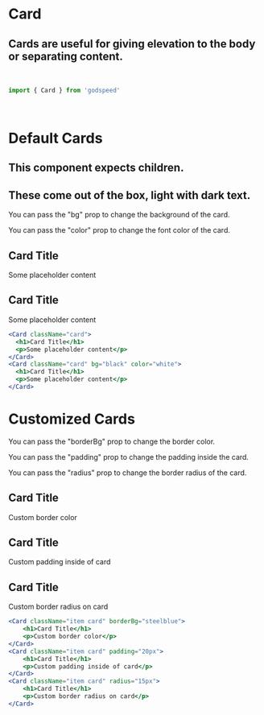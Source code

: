 
<SEO title="Card" description="hello description" />

# 
# Card
## Cards are useful for giving elevation to the body or separating content.

<br/>

```jsx
import { Card } from 'godspeed'
```
<br/>

# Default Cards
## This component expects children.
## These come out of the box, light with dark text.

You can pass the "bg" prop to change the background of the card.

You can pass the "color" prop to change the font color of the card.

<main>
  <section>
    <Card className="card">
      <h1 style={{}}>Card Title</h1>
      <p>Some placeholder content</p>
    </Card>
  </section>
  <section>
    <Card className="card" bg="rgb(17, 17, 17)" color="white">
      <h1 style={{}}>Card Title</h1>
      <p>Some placeholder content</p>
    </Card>
  </section>
</main>

```jsx
<Card className="card">
  <h1>Card Title</h1>
  <p>Some placeholder content</p>
</Card>
<Card className="card" bg="black" color="white">
  <h1>Card Title</h1>
  <p>Some placeholder content</p>
</Card>
```

# Customized Cards

You can pass the "borderBg" prop to change the border color.

You can pass the "padding" prop to change the padding inside the card.

You can pass the "radius" prop to change the border radius of the card.

<main>
  <section>
    <Card className="item card" borderBg="steelblue">
        <h1 style={{}}>Card Title</h1>
        <p>Custom border color</p>
    </Card>
  </section>
  <section>
    <Card className="item card" padding="20px">
        <h1 style={{}}>Card Title</h1>
        <p>Custom padding inside of card</p>
    </Card>
  </section>
  <section>
    <Card className="item card" radius="15px">
        <h1 style={{}}>Card Title</h1>
        <p>Custom border radius on card</p>
    </Card>
  </section>
</main>

```jsx
<Card className="item card" borderBg="steelblue">
    <h1>Card Title</h1>
    <p>Custom border color</p>
</Card>
<Card className="item card" padding="20px">
    <h1>Card Title</h1>
    <p>Custom padding inside of card</p>
</Card>
<Card className="item card" radius="15px">
    <h1>Card Title</h1>
    <p>Custom border radius on card</p>
</Card>
```